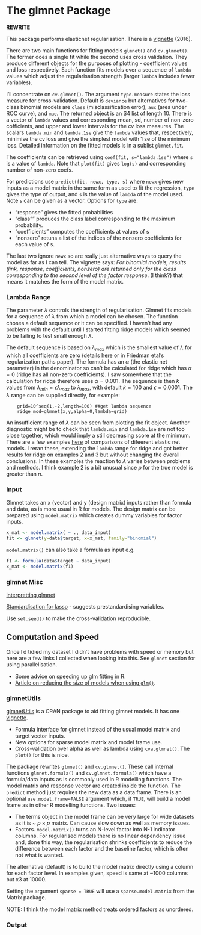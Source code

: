 # The glmnet Package

__REWRITE__


This package performs elasticnet regularisation. There is a [vignette](https://web.stanford.edu/~hastie/glmnet/glmnet_beta.html) (2016).

There are two main functions for fitting models `glmnet()` and `cv.glmnet()`. The former does a single fit while the second uses cross validation. They produce different objects for the purposes of plotting - coefficient values and loss respectively. Each function fits models over a sequence of `lambda` values which adjust the regularisation strength (larger `lambda` includes fewer variables). 

I'll concentrate on  `cv.glmnet()`. The argument `type.measure` states the loss measure for cross-validation. Default is `deviance` but alternatives for two-class binomial models are `class` (misclassification error), `auc` (area under ROC curve), and  `mae`. The returned object is an S4 list of length 10. There is a vector of `lambda` values and corresponding mean, sd, number of non-zero cofficients, and upper and lower intervals for the cv loss measures. The scalars `lambda.min` and `lambda.1se` give the `lambda` values that, respectively, minimise the cv loss and give the simplest model with 1 se of the minimum loss. Detailed information on the fitted models is in a sublist `glmnet.fit`.

The coefficients can be retrieved using `coef(fit, s="lambda.1se")` where `s` is a value of `lambda`. Note that `plot(fit)` gives `log(s)` and corresponding number of non-zero coefs. 

For predictions use `predict(fit, newx, type, s)` where `newx` gives new inputs as a model matrix in the same form as used to fit the regression, `type` gives the type of output, and `s` is the value of `lambda` of the model used. Note `s` can be given as a vector. Options for `type` are:

- "response" gives the fitted probabilities
- "class"" produces the class label corresponding to the maximum probability.
- "coefficients" computes the coefficients at values of s
- "nonzero" retuns a list of the indices of the nonzero coefficients for each value of s.

The last two ignore `newx` so are really just alternative ways to query the model as far as I can tell. The vignette says: *For binomial models, results (link, response, coefficients, nonzero) are returned only for the class corresponding to the second level of the factor response*. (I think?) that means it matches the form of the model matrix.

### Lambda Range

The parameter $\lambda$ controls the strength of regularisation. Glmnet fits models for a sequence of $\lambda$ from which a model can be chosen. The function choses a default sequence or it can be specified. I haven't had any problems with the default until I started fitting ridge models which seemed to be failing to test small enough $\lambda$.

The default sequence is based on $\lambda_{max}$ which is the smallest value of $\lambda$ for which all coefficients are zero (details [here](https://stats.stackexchange.com/questions/166630/glmnet-compute-maximal-lambda-value) or in Friedman etal's regularization paths paper). The formula has an $\alpha$ (the elastic net parameter) in the denominator so can't be calculated for ridge which has $\alpha=0$ (ridge has all non-zero coefficients). I saw somewhere that the calculation for ridge therefore uses $\alpha=0.001$. The sequence is then $k$ values from $\lambda_{min}=\epsilon\lambda_{max}$ to $\lambda_{max}$, with default $k=100$ and $\epsilon=0.0001$. The $\lambda$ range can be supplied directly, for example:
```
    grid=10^seq(1,-2,length=100) ##get lambda sequence
    ridge_mod=glmnet(x,y,alpha=0,lambda=grid)
```

An insufficient range of $\lambda$ can be seen from plotting the fit object. Another diagnostic might be to check that `lambda.min` and `lambda.1se` are not too close together, which would imply a still decreasing score at the minimum. There are a few examples [here](https://www4.stat.ncsu.edu/~post/josh/LASSO_Ridge_Elastic_Net_-_Examples.html) of comparisons of difeerent elastic net models. I reran these, extending the `lambda` range for ridge and got better results for ridge on examples 2 and 3 but without changing the overall conclusions. In these examples the reaction to $\lambda$ varies between problems and methods. I think example 2 is a bit unusual since $p$ for the true model is greater than $n$. 

### Input

Glmnet takes an x (vector) and y (design matrix) inputs rather than formula and data, as is more usual in R for models. The design matrix can be prepared using `model.matrix` which creates dummy variables for factor inputs. 

```r
x_mat <- model.matrix( ~ ., data_input)
fit <- glmnet(y=data$target, x=x_mat, family="binomial")
```

`model.matrix()` can also take a formula as input e.g. 
```r
f1 <- formula(data$target ~ data_input)
x_mat <- model.matrix(f1)
```

### glmnet Misc

[interpretting glmnet](https://stats.stackexchange.com/questions/77546/how-to-interpret-glmnet)

[Standardisation for lasso](https://stats.stackexchange.com/questions/86434/is-standardisation-before-lasso-really-necessary) - suggests prestandardising variables.

Use `set.seed()` to make the cross-validation reproducible.

## Computation and Speed

Once I'd tidied my dataset I didn't have problems with speed or memory but here are a few links I collected when looking into this. See `glmnet` section for using parallelisation.

+ Some [advice](https://stackoverflow.com/questions/16284766/how-to-speed-up-glm-estimation-in-r) on speeding up glm fitting in R.
+ [Article on reducing the size of models when using `glm()`](http://www.win-vector.com/blog/2014/05/trimming-the-fat-from-glm-models-in-r/). 


### glmnetUtils

[glmnetUtils](https://github.com/hongooi73/glmnetUtils) is a CRAN package to aid fitting glmnet models. It has one [vignette](https://cran.r-project.org/web/packages/glmnetUtils/vignettes/intro.html).

* Formula interface for glmnet instead of the usual model matrix and target vector inputs.
* New options for sparse model matrix and model frame use.
* Cross-validation over alpha as well as lambda using `cva.glmnet()`. The `plot()` for this is nice.

The package rewrites `glmnet()` and `cv.glmnet()`. These call internal functions `glmnet.formula()` and `cv.glmnet.formula()` which have a formula/data inputs as is commonly used in R modelling functions. The model matrix and response vector are created inside the function. The `predict` method just requires the new data as a data frame. 
There is an optional `use.model.frame=FALSE` argument which, if `TRUE`, will build a model frame as in other R modelling functions. Two issues:

* The terms object in the model frame can be very large for wide datasets as it is ~ $p \times p$ matrix. Can cause slow down as well as memory issues.
* Factors. `model.matrix()` turns an N-level factor into N-1 indicator columns. For regularised models there is no linear dependency issue and, done this way, the regularisation shrinks coefficients to reduce the difference between each factor and the baseline factor, which is often not what is wanted.

The alternative (default) is to build the model matrix  directly using a column for each factor level. In examples given, speed is same at ~1000 columns but x3 at 10000.

Setting the argument `sparse = TRUE` will use a `sparse.model.matrix` from the Matrix package.

NOTE: I think the model matrix method treats ordered factors as unordered.

### Output

